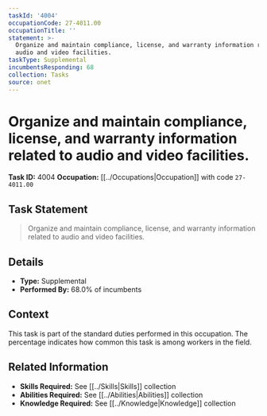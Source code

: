 ```yaml
---
taskId: '4004'
occupationCode: 27-4011.00
occupationTitle: ''
statement: >-
  Organize and maintain compliance, license, and warranty information related to
  audio and video facilities.
taskType: Supplemental
incumbentsResponding: 68
collection: Tasks
source: onet
---
```

# Organize and maintain compliance, license, and warranty information related to audio and video facilities.

**Task ID:** 4004
**Occupation:** [[../Occupations|Occupation]] with code `27-4011.00`

## Task Statement

> Organize and maintain compliance, license, and warranty information related to audio and video facilities.

## Details

- **Type:** Supplemental
- **Performed By:** 68.0% of incumbents

## Context

This task is part of the standard duties performed in this occupation. The percentage indicates how common this task is among workers in the field.

## Related Information

- **Skills Required:** See [[../Skills|Skills]] collection
- **Abilities Required:** See [[../Abilities|Abilities]] collection
- **Knowledge Required:** See [[../Knowledge|Knowledge]] collection
